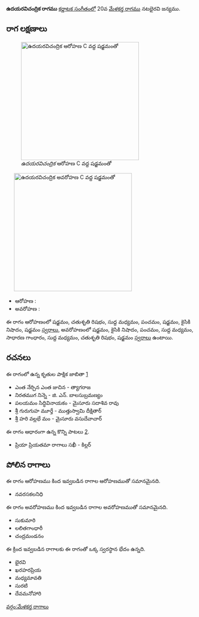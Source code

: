 {{Infobox ragam
	| name          	= ఉదయరవిచంద్రిక
	| synonym	    	= 
	| mela          	= 
	| chakra        	= 
	| janaka        	= 
	| type          	= ఔడవ-షడవ
	| arohanam      	= {{svaraC|S|R2|M1|P|S|N2|S'}} 
	| avarohanam    	= {{svaraC|S'|N2|P|M1|G2|M1|R2|S}}
	| jeeva         	=
	| chhaya        	=
	| nyasa         	=
	| vishesha      	= 
	| equivalent  		= 
}}
{{కర్ణాటక సంగీత రాగాలు}}
'''ఉదయరవిచంద్రిక రాగము''' [[కర్ణాటక సంగీతం]]లో 20వ [[మేళకర్త రాగము]] నటభైరవి జన్యము. 


==రాగ లక్షణాలు==
[[Image:udayaravicandrika_ar_kb2wiki.png|thumb|right|316px|''ఉదయరవిచంద్రిక'' ఆరోహణ C వద్ద షడ్జమంతో]]
	[[Image:udayaravicandrika_av_kb2wiki.png|thumb|right|316px|''ఉదయరవిచంద్రిక'' అవరోహణ C వద్ద షడ్జమంతో]]

* ఆరోహణ : {{svaraC|S|R2|M1|P|S|N2|S'}} 
* అవరోహణ : {{svaraC|S'|N2|P|M1|G2|M1|R2|S}}

ఈ రాగం ఆరోహణంలో షడ్జమం, చతుశృతి రిషభం, సుద్ద మధ్యమం, పంచమం, షడ్జమం, కైసికి నిషాదం, షడ్జమం [[స్వరాలు]], అవరోహణంలో షడ్జమం, కైసికి నిషాదం, పంచమం, సుద్ద మధ్యమం, సాధారణ  గాంధారం, సుద్ద మధ్యమం, చతుశృతి రిషభం, షడ్జమం [[స్వరాలు]] ఉంటాయి.

==రచనలు==
ఈ రాగంలో ఉన్న కృతుల పాక్షిక జాబితా [https://github.com/ssrihari/ragavardhini/blob/master/ragas/kritis.psv]
* ఎంత నేర్చిన ఎంత జుచిన - త్యాగరాజ
* నిరతముగ నిన్నె - జి. ఎన్. బాలసుబ్రమణ్యం
* పలయమం  సిద్ధివినాయకం - మైసూరు సదాశివ రావు
* శ్రీ గురుగుహ మూర్తే - ముత్తుస్వామి దీక్షితార్
* శ్రీ హరి వల్లభే మం - మైసూరు వసుదేవాచార్

ఈ రాగం ఆధారంగా ఉన్న కొన్ని పాటలు [http://rksanka.tripod.com/music/rslist.html].
* ప్రియా ప్రియతమా రాగాలు సఖీ - కిల్లర్




==పోలిన రాగాలు==
ఈ రాగం ఆరోహణము కింద ఇవ్వబడిన రాగాల ఆరోహణముతో సమానమైనది.
* నవరసకలనిధి

ఈ రాగం అవరోహణము కింద ఇవ్వబడిన రాగాల అవరోహణముతో సమానమైనది.
* సుకుమారి
* లలితగాంధారీ
* చంద్రమండనం

ఈ క్రింద ఇవ్వబడిన రాగాలకు ఈ రాగంతో ఒక్క స్వరస్థాన భేదం ఉన్నది.
* భైరవి
* ఖరహరప్రియ
* మధ్యమావతి
* సురటి
* దేవమనోహారి



[[వర్గం:మేళకర్త రాగాలు]]